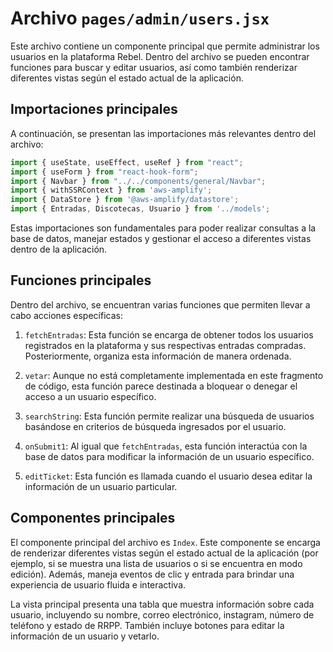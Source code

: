 

# Archivo `pages/admin/users.jsx`

Este archivo contiene un componente principal que permite administrar los usuarios en la plataforma Rebel. Dentro del archivo se pueden encontrar funciones para buscar y editar usuarios, así como también renderizar diferentes vistas según el estado actual de la aplicación.

## Importaciones principales

A continuación, se presentan las importaciones más relevantes dentro del archivo:

```javascript
import { useState, useEffect, useRef } from "react";
import { useForm } from "react-hook-form";
import { Navbar } from "../../components/general/Navbar";
import { withSSRContext } from 'aws-amplify';
import { DataStore } from '@aws-amplify/datastore';
import { Entradas, Discotecas, Usuario } from '../models';
```

Estas importaciones son fundamentales para poder realizar consultas a la base de datos, manejar estados y gestionar el acceso a diferentes vistas dentro de la aplicación.

## Funciones principales

Dentro del archivo, se encuentran varias funciones que permiten llevar a cabo acciones específicas:

1. `fetchEntradas`: Esta función se encarga de obtener todos los usuarios registrados en la plataforma y sus respectivas entradas compradas. Posteriormente, organiza esta información de manera ordenada.

2. `vetar`: Aunque no está completamente implementada en este fragmento de código, esta función parece destinada a bloquear o denegar el acceso a un usuario específico.

3. `searchString`: Esta función permite realizar una búsqueda de usuarios basándose en criterios de búsqueda ingresados por el usuario.

4. `onSubmit1`: Al igual que `fetchEntradas`, esta función interactúa con la base de datos para modificar la información de un usuario específico.

5. `editTicket`: Esta función es llamada cuando el usuario desea editar la información de un usuario particular.

## Componentes principales

El componente principal del archivo es `Index`. Este componente se encarga de renderizar diferentes vistas según el estado actual de la aplicación (por ejemplo, si se muestra una lista de usuarios o si se encuentra en modo edición). Además, maneja eventos de clic y entrada para brindar una experiencia de usuario fluida e interactiva.

La vista principal presenta una tabla que muestra información sobre cada usuario, incluyendo su nombre, correo electrónico, instagram, número de teléfono y estado de RRPP. También incluye botones para editar la información de un usuario y vetarlo.